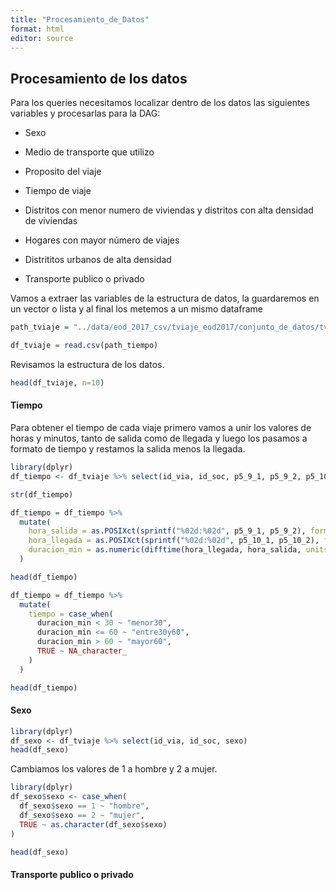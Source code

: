 ```yaml
---
title: "Procesamiento_de_Datos"
format: html
editor: source
---
```


## Procesamiento de los datos

Para los queries necesitamos localizar dentro de los datos las siguientes variables y procesarlas para la DAG:

-   Sexo

-   Medio de transporte que utilizo

-   Proposito del viaje

-   Tiempo de viaje

-   Distritos con menor numero de viviendas y distritos con alta densidad de viviendas

-   Hogares con mayor número de viajes

-   Distrititos urbanos de alta densidad

-   Transporte publico o privado

Vamos a extraer las variables de la estructura de datos, la guardaremos en un vector o lista y al final los metemos a un mismo dataframe

```r
path_tviaje = "../data/eod_2017_csv/tviaje_eod2017/conjunto_de_datos/tviaje.csv"

df_tviaje = read.csv(path_tiempo)
```
Revisamos la estructura de los datos.
```r
head(df_tviaje, n=10)
```

#### Tiempo

Para obtener el tiempo de cada viaje primero vamos a unir los valores de horas y minutos, tanto de salida como de llegada y luego los pasamos a formato de tiempo y restamos la salida menos la llegada.

```r
library(dplyr)
df_tiempo <- df_tviaje %>% select(id_via, id_soc, p5_9_1, p5_9_2, p5_10_1, p5_10_2)
```

```r
str(df_tiempo)
```

```r
df_tiempo = df_tiempo %>%
  mutate(
    hora_salida = as.POSIXct(sprintf("%02d:%02d", p5_9_1, p5_9_2), format = "%H:%M"),
    hora_llegada = as.POSIXct(sprintf("%02d:%02d", p5_10_1, p5_10_2), format = "%H:%M"),
    duracion_min = as.numeric(difftime(hora_llegada, hora_salida, units = "mins"))
  )
```

```r
head(df_tiempo)
```

```r
df_tiempo = df_tiempo %>%
  mutate(
    tiempo = case_when(
      duracion_min < 30 ~ "menor30",
      duracion_min <= 60 ~ "entre30y60",
      duracion_min > 60 ~ "mayor60",
      TRUE ~ NA_character_
    )
  )
```

```r
head(df_tiempo)
```
#### Sexo

```r
library(dplyr)
df_sexo <- df_tviaje %>% select(id_via, id_soc, sexo)
head(df_sexo)
```

Cambiamos los valores de 1 a hombre y 2 a mujer.

```r
library(dplyr)
df_sexo$sexo <- case_when(
  df_sexo$sexo == 1 ~ "hombre",
  df_sexo$sexo == 2 ~ "mujer",
  TRUE ~ as.character(df_sexo$sexo)
)
```

```r
head(df_sexo)
```

#### Transporte publico o privado
